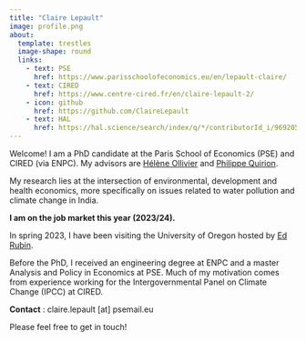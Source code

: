 ```yaml
---
title: "Claire Lepault"
image: profile.png
about:
  template: trestles
  image-shape: round
  links:
    - text: PSE
      href: https://www.parisschoolofeconomics.eu/en/lepault-claire/
    - text: CIRED
      href: https://www.centre-cired.fr/en/claire-lepault-2/
    - icon: github
      href: https://github.com/ClaireLepault
    - text: HAL 
      href: https://hal.science/search/index/q/*/contributorId_i/969205
---
```


Welcome! I am a PhD candidate at the Paris School of Economics (PSE) and CIRED (via ENPC).  My advisors are [Hélène Ollivier](https://sites.google.com/site/heleneollivier/) and [Philippe Quirion](https://www.centre-cired.fr/philippe-quirion/).

My research lies at the intersection of environmental, development and health economics, more specifically on issues related to water pollution and climate change in India. 

**I am on the job market this year (2023/24).**

In spring 2023, I have been visiting the University of Oregon hosted by [Ed Rubin](http://edrub.in/).

Before the PhD, I received an engineering degree at ENPC and a master Analysis and Policy in Economics at PSE. Much of my motivation comes from experience working for the Intergovernmental Panel on Climate Change (IPCC) at CIRED. 

**Contact** : claire.lepault [at] psemail.eu

Please feel free to get in touch!